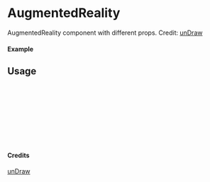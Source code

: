 
<Meta of={AugmentedReality} title="unDraw/AugmentedReality" />

# AugmentedReality

AugmentedReality component with different props.
Credit: [unDraw](https://undraw.co/illustrations)

#### Example

<Canvas of={AugmentedReality.Primary} />

## Usage

```ts
import { AugmentedReality } from "yadl-ui";

const Example = () => {
  return (
      <AugmentedReality />
  );
};

export default Example;
```

#### Credits
[unDraw](https://undraw.co/illustrations)
